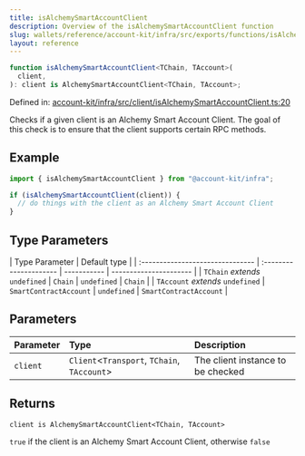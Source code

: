 ```yaml
---
title: isAlchemySmartAccountClient
description: Overview of the isAlchemySmartAccountClient function
slug: wallets/reference/account-kit/infra/src/exports/functions/isAlchemySmartAccountClient
layout: reference
---
```


```ts
function isAlchemySmartAccountClient<TChain, TAccount>(
  client,
): client is AlchemySmartAccountClient<TChain, TAccount>;
```

Defined in: [account-kit/infra/src/client/isAlchemySmartAccountClient.ts:20](https://github.com/alchemyplatform/aa-sdk/blob/923a52171f7246172caf350853843e6680197da9/account-kit/infra/src/client/isAlchemySmartAccountClient.ts#L20)

Checks if a given client is an Alchemy Smart Account Client. The goal of this check is to ensure that the client supports certain RPC methods.

## Example

```ts
import { isAlchemySmartAccountClient } from "@account-kit/infra";

if (isAlchemySmartAccountClient(client)) {
  // do things with the client as an Alchemy Smart Account Client
}
```

## Type Parameters

| Type Parameter                   | Default type           |
| :------------------------------- | :--------------------- | ----------- | ---------------------- |
| `TChain` _extends_ `undefined`   | `Chain`                | `undefined` | `Chain`                |
| `TAccount` _extends_ `undefined` | `SmartContractAccount` | `undefined` | `SmartContractAccount` |

## Parameters

| Parameter | Type                                         | Description                       |
| :-------- | :------------------------------------------- | :-------------------------------- |
| `client`  | `Client`\<`Transport`, `TChain`, `TAccount`> | The client instance to be checked |

## Returns

`client is AlchemySmartAccountClient<TChain, TAccount>`

`true` if the client is an Alchemy Smart Account Client, otherwise `false`
